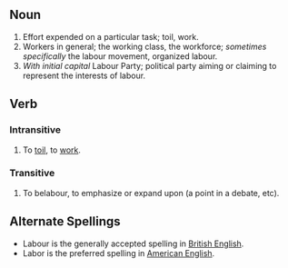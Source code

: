 ==Noun==

#Effort expended on a particular task; toil, work.
#Workers in general; the working class, the workforce; ''sometimes specifically'' the labour movement, organized labour.
#''With initial capital'' Labour Party; political party aiming or claiming to represent the interests of labour.

==Verb==

===Intransitive===
#To [[toil]], to [[work]].

===Transitive===
#To belabour, to emphasize or expand upon (a point in a debate, etc).

==Alternate Spellings==
* Labour is the generally accepted spelling in [[Wikipedia:British English|British English]].
* Labor is the preferred spelling in [[Wikipedia:American English|American English]].